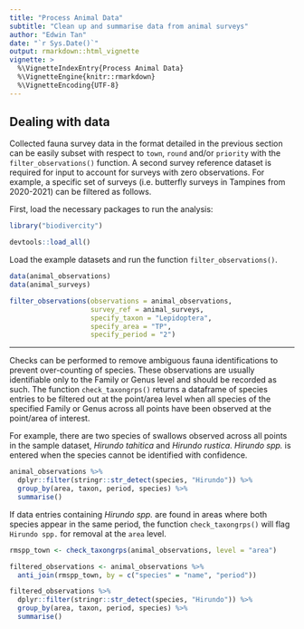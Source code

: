 ```yaml
---
title: "Process Animal Data"
subtitle: "Clean up and summarise data from animal surveys"
author: "Edwin Tan"
date: "`r Sys.Date()`"
output: rmarkdown::html_vignette
vignette: >
  %\VignetteIndexEntry{Process Animal Data}
  %\VignetteEngine{knitr::rmarkdown}
  %\VignetteEncoding{UTF-8}
---
```


## Dealing with data

Collected fauna survey data in the format detailed in the previous section can be easily subset with respect to `town`, `round` and/or `priority` with the `filter_observations()` function. A second survey reference dataset is required for input to account for surveys with zero observations. For example, a specific set of surveys (i.e. butterfly surveys in Tampines from 2020-2021) can be filtered as follows.

First, load the necessary packages to run the analysis:

```r
library("biodivercity")
```

```r
devtools::load_all()
```

Load the example datasets and run the function `filter_observations()`.

```r
data(animal_observations)
data(animal_surveys)

filter_observations(observations = animal_observations, 
                    survey_ref = animal_surveys,
                    specify_taxon = "Lepidoptera",
                    specify_area = "TP",
                    specify_period = "2")
```

---

Checks can be performed to remove ambiguous fauna identifications to prevent over-counting of species. These observations are usually identifiable only to the Family or Genus level and should be recorded as such. The function `check_taxongrps()` returns a dataframe of species entries to be filtered out at the point/area level when all species of the specified Family or Genus across all points have been observed at the point/area of interest.

For example, there are two species of swallows observed across all points in the sample dataset, *Hirundo tahitica* and *Hirundo rustica*. *Hirundo spp.* is entered when the species cannot be identified with confidence.

```r
animal_observations %>% 
  dplyr::filter(stringr::str_detect(species, "Hirundo")) %>% 
  group_by(area, taxon, period, species) %>% 
  summarise()
```

If data entries containing *Hirundo spp.* are found in areas where both species appear in the same period, the function `check_taxongrps()` will flag `Hirundo spp.` for removal at the `area` level.

```r
rmspp_town <- check_taxongrps(animal_observations, level = "area")

filtered_observations <- animal_observations %>%
  anti_join(rmspp_town, by = c("species" = "name", "period"))

filtered_observations %>% 
  dplyr::filter(stringr::str_detect(species, "Hirundo")) %>% 
  group_by(area, taxon, period, species) %>% 
  summarise()

```

